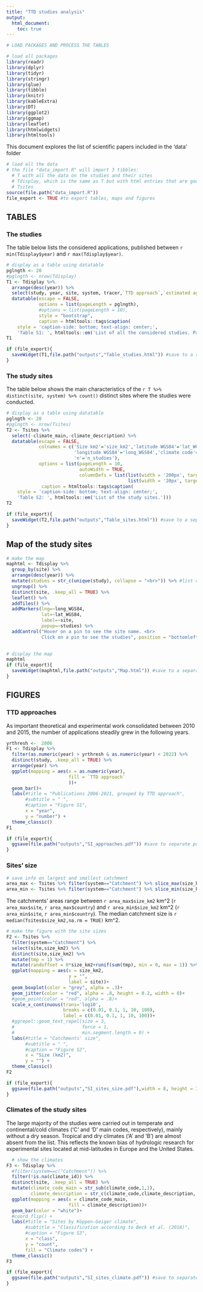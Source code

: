 ```yaml
---
title: "TTD studies analysis"
output: 
  html_document:
    toc: true
---
```


```r

# LOAD PACKAGES AND PROCESS THE TABLES

# load all packages 
library(readr)
library(dplyr)
library(tidyr)
library(stringr)
library(glue)
library(tibble)
library(knitr)
library(kableExtra)
library(DT)
library(ggplot2)
library(ggmap)
library(leaflet)
library(htmlwidgets)
library(htmltools)
```

This document explores the list of scientific papers included in the 'data' folder


```r
# load all the data 
# the file "data_import.R" will import 3 tibbles:
  # T with all the data on the studies and their sites
  # Tdisplay, which is the same as T but with html entries that are good for html display
  # Tsites
source(file.path("data_import.R"))
file_export <- TRUE #to export tables, maps and figures
```

## TABLES

### The studies

The table below lists the considered applications, published between `r min(Tdisplay$year)` and `r max(Tdisplay$year)`.

```r
# display as a table using datatable
pglngth <- 20
#pglngth <- nrow(Tdisplay)
T1 <- Tdisplay %>% 
  arrange(desc(year)) %>% 
  select(study, year, site, system, tracer,`TTD approach`,`estimated age metric`) %>% #select just some variables for display
  datatable(escape = FALSE, 
            options = list(pageLength = pglngth),
            #options = list(pageLength = 10),
            style = "bootstrap",
            caption = htmltools::tags$caption(
    style = 'caption-side: bottom; text-align: center;',
    'Table S1: ', htmltools::em('List of all the considered studies. Papers with multiple applications are listed multiple times.')))
T1

if (file_export){
  saveWidget(T1,file.path("outputs","Table_studies.html")) #save to a separate html file
}


```


### The study sites

The table below shows the main characteristics of the `r T %>% distinct(site, system) %>% count()` distinct sites where the studies were conducted.

```r
# display as a table using datatable
pglngth <- 20
#pglngth <- nrow(Tsites)
T2 <- Tsites %>% 
  select(-climate_main,-climate_description) %>% 
  datatable(escape = FALSE,
            colnames = c('Size km2'='size_km2','latitude WGS84'='lat_WGS84',
                         'longitude WGS84'='long_WGS84','climate code'='climate_code',
                         'n'='n_studies'),
            options = list(pageLength = 10, 
                           autoWidth = TRUE,
                           columnDefs = list(list(width = '200px', targets = c(9)),
                                             list(width = '20px', targets = c(8)))),
             caption = htmltools::tags$caption(
    style = 'caption-side: bottom; text-align: center;',
    'Table S2: ', htmltools::em('List of the study sites.')))
T2

if (file_export){
  saveWidget(T2,file.path("outputs","Table_sites.html")) #save to a separate html file
}
```

## Map of the study sites

```r
# make the map
maphtml <- Tdisplay %>% 
  group_by(site) %>%
  arrange(desc(year)) %>%
  mutate(studies = str_c(unique(study), collapse = "<br>")) %>% #list of studies per site
  ungroup() %>%
  distinct(site, .keep_all = TRUE) %>%
  leaflet() %>%
  addTiles() %>%
  addMarkers(lng=~long_WGS84,
             lat=~lat_WGS84,
             label=~site,
             popup=~studies) %>%
  addControl("Hover on a pin to see the site name. <br>
             Click on a pin to see the studies", position = "bottomleft")
  

# display the map
maphtml
if (file_export){
  saveWidget(maphtml,file.path("outputs","Map.html")) #save to a separate html file
}
```


## FIGURES

### TTD approaches

As important theoretical and experimental work consolidated between 2010 and 2015, the number of applications steadily grew in the following years.

```r
yrthresh <-  2006
F1 <- Tdisplay %>%
  filter(as.numeric(year) > yrthresh & as.numeric(year) < 2022) %>% 
  distinct(study, .keep_all = TRUE) %>%
  arrange(year) %>% 
  ggplot(mapping = aes(x = as.numeric(year),
                       fill = `TTD approach`
                       ))+
  geom_bar()+
  labs(#title = "Publications 2006-2021, grouped by TTD approach",
       #subtitle = " ",
       #caption = "Figure S1",
       x = "year",
       y = "number") +
  theme_classic() 
F1

if (file_export){
  ggsave(file.path("outputs","SI_approaches.pdf")) #save to separate pdf file
}
```


### Sites' size

```r
# save info on largest and smallest catchment
area_max <- Tsites %>% filter(system=="Catchment") %>% slice_max(size_km2)
area_min <- Tsites %>% filter(system=="Catchment") %>% slice_min(size_km2)
```

The catchments' areas range between `r area_max$size_km2` km^2 (`r area_max$site`, `r area_max$country`) and `r area_min$size_km2` km^2 (`r area_min$site`, `r area_min$country`). The median catchment size is `r median(Tsites$size_km2,na.rm = TRUE)` km^2.

```r
# make the figure with the site sizes
F2 <- Tsites %>%
  filter(system=="Catchment") %>% 
  select(site,size_km2) %>% 
  distinct(site,size_km2) %>% 
  mutate(tmp = 1) %>% 
  mutate(randoffset = 0*size_km2+runif(sum(tmp), min = 0, max = 1)) %>% 
  ggplot(mapping = aes(x = size_km2,
                       y = "",
                       label = site))+
  geom_boxplot(color = "grey", alpha = .3)+
  geom_jitter(color = "red", alpha = .8, height = 0.2, width = 0)+
  #geom_point(color = "red", alpha = .8)+
  scale_x_continuous(trans='log10',
                     breaks = c(0.01, 0.1, 1, 10, 100),
                     label = c(0.01, 0.1, 1, 10, 100))+
  #ggrepel::geom_text_repel(size = 3, 
  #                         force = 1,
  #                         min.segment.length = 0) +
  labs(#title = "Catchments' size",
       #subtitle = " ",
       #caption = "Figure S2",
       x = "Size (km2)",
       y = "") +
  theme_classic()
F2

if (file_export){
  ggsave(file.path("outputs","SI_sites_size.pdf"),width = 8, height = 3)  #save to separate pdf file
}
```


### Climates of the study sites

The large majority of the studies were carried out in temperate and continental/cold climates ('C' and 'D' main codes, respectively), mainly without a dry season. Tropical and dry climates ('A' and 'B') are almost absent from the list. This reflects the known bias of hydrologic research for experimental sites located at mid-latitudes in Europe and the United States.

```r
  # show the climates
F3 <- Tdisplay %>%
  #filter(system==c("Catchment")) %>% 
  filter(!is.na(climate_id)) %>% 
  distinct(site, .keep_all = TRUE) %>%
  mutate(climate_code_main = str_sub(climate_code,1,1),
         climate_description = str_c(climate_code,climate_description, sep = ": ")) %>% 
  ggplot(mapping = aes(x = climate_code_main,
                       fill = climate_description))+
  geom_bar(color = "white")+
  #coord_flip() +
  labs(#title = "Sites by Köppen-Geiger climate",
       #subtitle = "Classification according to Beck et al. (2018)",
       #caption = "Figure S3",
       x = "class",
       y = "count",
       fill = "Climate codes") +
  theme_classic() 
F3

if (file_export){
  ggsave(file.path("outputs","SI_sites_climate.pdf")) #save to separate pdf file
}
```

